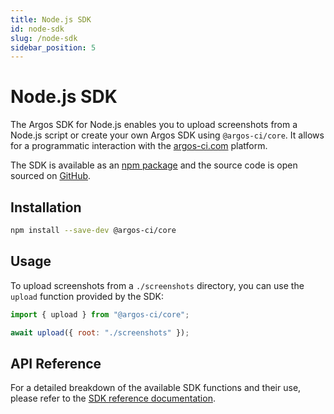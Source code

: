 ```yaml
---
title: Node.js SDK
id: node-sdk
slug: /node-sdk
sidebar_position: 5
---
```


# Node.js SDK

The Argos SDK for Node.js enables you to upload screenshots from a Node.js script or create your own Argos SDK using `@argos-ci/core`. It allows for a programmatic interaction with the [argos-ci.com](https://app.argos-ci.com) platform.

The SDK is available as an [npm package](https://www.npmjs.com/package/@argos-ci/core) and the source code is open sourced on [GitHub](https://github.com/argos-ci/argos-javascript/tree/main/packages/core).

## Installation

```sh
npm install --save-dev @argos-ci/core
```

## Usage

To upload screenshots from a `./screenshots` directory, you can use the `upload` function provided by the SDK:

```js
import { upload } from "@argos-ci/core";

await upload({ root: "./screenshots" });
```

## API Reference

For a detailed breakdown of the available SDK functions and their use, please refer to the [SDK reference documentation](https://js-sdk-reference.argos-ci.com).
